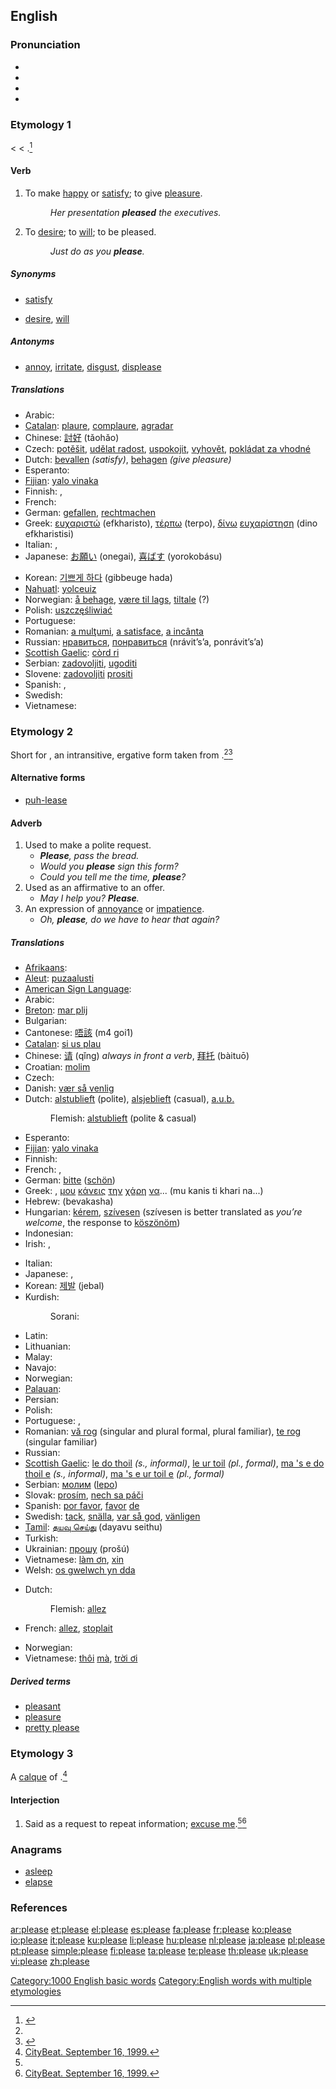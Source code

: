 ==English==
{{wikipedia|dab=please}}
{{rank|outside|beside|worth|696|please|quiet|exclaimed|regard}}

===Pronunciation===
* {{IPA|/pliːz/}}
* {{audio|en-us-please.ogg|Audio (US)}}
* {{rhymes|iːz}}
* {{homophones|pleas}}

===Etymology 1===
{{etyl|enm}} {{term|plese}} < {{etyl|fro}} {{term|plaisir}} < {{etyl|la}} {{term|placere|placēre|to please, to seem good}}.<ref name="dictionary">{{R:Dictionary.com}}</ref>

====Verb====
{{en-verb|pleas|ing}}

# {{transitive}} To make [[happy]] or [[satisfy]]; to give [[pleasure]].
#: ''Her presentation '''pleased''' the executives.''
# {{intransitive|ergative}} To [[desire]]; to [[will]]; to be pleased.
#: ''Just do as you '''please'''.''

=====Synonyms=====
* {{sense|to make happy}} [[satisfy]]
* {{sense|to desire}} [[desire]], [[will]]

=====Antonyms=====
* {{sense|to make happy}} [[annoy]], [[irritate]], [[disgust]], [[displease]]

=====Translations=====
{{trans-top|to make happy or satisfy}}
* Arabic: {{Arab|[[رضى]]}} {{unicode|(raɖá:)}}
* [[Catalan]]: [[plaure]], [[complaure]], [[agradar]]
* Chinese: [[討好]] (tǎohǎo)
* Czech: [[potěšit]], [[udělat radost]], [[uspokojit]], [[vyhovět]], [[pokládat za vhodné]]
* Dutch: [[bevallen]] ''(satisfy)'', [[behagen]] ''(give pleasure)''
* Esperanto: {{t-|eo|plaĉi|xs=Esperanto}}
* [[Fijian]]: [[yalo vinaka]]
* Finnish: {{t-|fi|viihdyttää}}, {{t+|fi|miellyttää}}
* French: {{t+|fr|plaire}}
* German: [[gefallen]], [[rechtmachen]]
* Greek: [[ευχαριστώ]] (efkharisto), [[τέρπω]] (terpo), [[δίνω]] [[ευχαρίστηση]] (dino efkharistisi)
* Italian: {{t+|it|accontentare}}, {{t+|it|piacere}}
* Japanese: [[お願い]] (onegai), [[喜ばす]] (yorokobásu)
{{trans-mid}}
* Korean: [[기쁘게 하다]] (gibbeuge hada)
* [[Nahuatl]]: [[yolceuiz]]
* Norwegian: [[å behage]], [[være til lags]], [[tiltale]] (?)
* Polish: [[uszczęśliwiać]]
* Portuguese: {{t+|pt|agradar}}
* Romanian: [[a mulţumi]], [[a satisface]], [[a incânta]]
* Russian: [[нравиться]], [[понравиться]] (nrávit’s’a, ponrávit’s’a)
* [[Scottish Gaelic]]: [[còrd ri]]
* Serbian: [[zadovoljiti]], [[ugoditi]]
* Slovene: [[zadovoljiti]] [[prositi]]
* Spanish: {{t+|es|gustar}}, {{t+|es|agradar}}
* Swedish: {{t+|sv|behaga}}
* Vietnamese: {{t+|vi|làm ơn|xs=Vietnamese}}
{{trans-bottom}}

===Etymology 2===
Short for {{term|if you please}}, an intransitive, ergative form taken from {{term||if it pleases you}}.<ref name="dictionary" /><ref>{{R:Online Etymology Dictionary}}</ref>

====Alternative forms====
* {{qualifier|for the exaggerated way it is often pronounced}} [[puh-lease]]

====Adverb====
{{en-adv|-}}

# Used to make a polite request.
#* '''''Please''', pass the bread.''
#* ''Would you '''please''' sign this form?''
#* ''Could you tell me the time, '''please'''?''
# Used as an affirmative to an offer.
#* ''May I help you?  '''Please'''.''
# An expression of [[annoyance]] or [[impatience]].
#* ''Oh, '''please''', do we have to hear that again?''

=====Translations=====
{{trans-top|interjection to make commands more polite}}
* [[Afrikaans]]: {{t-|af|asseblief|xs=Afrikaans}}
* [[Aleut]]: [[puzaalusti]]
* [[American Sign Language]]: {{tø|ase|OpenB@Chest-PalmBack RoundSurface|xs=American Sign Language}}
* Arabic: {{Arab|[[من فضلك]]}} {{unicode|(min fáḍlak)}}
* [[Breton]]: [[mar plij]]
* Bulgarian: {{t+|bg|моля|tr=mólja|sc=Cyrl}}
* Cantonese: [[唔該]] (m4 goi1)
* [[Catalan]]: [[si us plau]]
* Chinese: [[请]] (qǐng) ''always in front a verb'', [[拜托]] (bàituō)
* Croatian: [[molim]]
* Czech: {{t+|cs|prosím}}
* Danish: [[vær så venlig]]
* Dutch: [[alstublieft]] (polite), [[alsjeblieft]] (casual), [[a.u.b.]]
*: Flemish: [[alstublieft]] (polite & casual)
* Esperanto: {{t|eo|bonvolu|xs=Esperanto}}
* [[Fijian]]: [[yalo vinaka]]
* Finnish: {{t+|fi|olkaa hyvä}}
* French: {{t+|fr|s'il vous plaît}}, {{t+|fr|S.V.P.}}
* German: [[bitte]] ([[schön]])
* Greek: {{t|el|παρακαλώ|tr=parakaló|sc=Grek}}, [[μου]] [[κάνεις]] [[την]] [[χάρη]] [[να]]... (mu kanis ti khari na...)
* Hebrew: {{t-|he|בבקשה|sc=Hebr}} (bevakasha)
* Hungarian: [[kérem]], [[szívesen]] (szívesen is better translated as ''you’re welcome'', the response to [[köszönöm]])
* Indonesian: {{t-|id|minta tolong|xs=Indonesian}}
* Irish: {{t+|ga|le do thoil|xs=Irish}}, {{t-|ga|más é do thoil é|xs=Irish}}
{{trans-mid}}
* Italian: {{t+|it|per favore}}
* Japanese: {{t-|ja|ください|tr=kudasái|sc=Jpan}}, {{t-|ja|どうぞ|tr=dōzo|sc=Jpan}}
* Korean: [[제발]] (jebal)
* Kurdish:
*: Sorani: {{t|ku|بێ زه‌حمه‌ت|tr=bae zaHmat|sc=ku-Arab}}
* Latin: {{t-|la|amabo te|alt=amābō te}}
* Lithuanian: {{t+|lt|prašau|xs=Lithuanian}}
* Malay: {{t-|ms|sila|xs=Malay}}
* Navajo: {{tø|nv|t'áá shǫǫdí}}
* Norwegian: {{t-|no|vær så snill}}
* [[Palauan]]: {{tø|pau|adang|xs=Palauan}}
* Persian: {{t-|fa|لطفا|alt=لطفاً|tr=lotfan|sc=fa-Arab|xs=Persian}}
* Polish: {{t+|pl|proszę}}
* Portuguese: {{t+|pt|por favor}},  {{t|pt|faça favor}}
* Romanian: [[vă rog]] (singular and plural formal, plural familiar), [[te rog]] (singular familiar)
* Russian: {{t+|ru|пожалуйста|tr=požálusta|sc=Cyrl}}
* [[Scottish Gaelic]]: [[le do thoil]] ''(s., informal)'', [[le ur toil]] ''(pl., formal)'', [[ma 's e do thoil e]] ''(s., informal)'', [[ma 's e ur toil e]] ''(pl., formal)''
* Serbian: [[молим]] ([[lepo]])
* Slovak: [[prosím]], [[nech sa páči]]
* Spanish: [[por favor#Spanish|por favor]], [[favor#Spanish|favor]] [[de]]
* Swedish: [[tack]], [[snälla]], [[var så god]], [[vänligen]]
* [[Tamil]]: [[தயவு செய்து]] (dayavu seithu)
* Turkish: {{t+|tr|lütfen}}
* Ukrainian: [[прошу]] (prošú)
* Vietnamese: [[làm ơn]], [[xin]]
* Welsh: [[os gwelwch yn dda]]
{{trans-bottom}}

{{trans-top|expression of annoyance or impatience}}
* Dutch:
*: Flemish: [[allez]]
* French: [[allez]], [[stoplait]]
{{trans-mid}}
* Norwegian: {{t-|no|vær så snill}}
* Vietnamese: [[thôi#Vietnamese|thôi]] [[mà#Vietnaemse|mà]], [[trời ơi]]
{{trans-bottom}}

=====Derived terms=====
* [[pleasant]]
* [[pleasure]]
* [[pretty please]]

===Etymology 3===
A [[calque]] of {{etyl|de}} {{term|bitte||excuse me|lang=de}}.<ref name="citybeat">[http://citybeat.com/1999-09-16/cover3.shtml CityBeat.  September 16, 1999.]</ref>

====Interjection====
{{en-intj}}

# {{context|Cincinnati, OH, US}} Said as a request to repeat information; [[excuse me]].<ref name="citybeat" /><ref>[http://citybeat.com/1999-09-16/cover2.shtml CityBeat.  September 16, 1999.]</ref>

===Anagrams===
* [[asleep]]
* [[elapse]]

===References===
<references />

[[Category:1000 English basic words]]
[[Category:English words with multiple etymologies]]

[[ar:please]]
[[et:please]]
[[el:please]]
[[es:please]]
[[fa:please]]
[[fr:please]]
[[ko:please]]
[[io:please]]
[[it:please]]
[[ku:please]]
[[li:please]]
[[hu:please]]
[[nl:please]]
[[ja:please]]
[[pl:please]]
[[pt:please]]
[[simple:please]]
[[fi:please]]
[[ta:please]]
[[te:please]]
[[th:please]]
[[uk:please]]
[[vi:please]]
[[zh:please]]